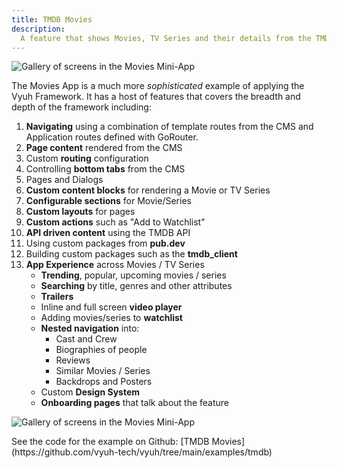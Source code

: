 ```yaml
---
title: TMDB Movies
description:
  A feature that shows Movies, TV Series and their details from the TMDB API
---
```



![Gallery of screens in the Movies Mini-App](images/tmdb-gallery.png)

The Movies App is a much more _sophisticated_ example of applying the Vyuh
Framework. It has a host of features that covers the breadth and depth of the
framework including:

1. **Navigating** using a combination of template routes from the CMS and
   Application routes defined with GoRouter.
2. **Page content** rendered from the CMS
3. Custom **routing** configuration
4. Controlling **bottom tabs** from the CMS
5. Pages and Dialogs
6. **Custom content blocks** for rendering a Movie or TV Series
7. **Configurable sections** for Movie/Series
8. **Custom layouts** for pages
9. **Custom actions** such as "Add to Watchlist"
10. **API driven content** using the TMDB API
11. Using custom packages from **pub.dev**
12. Building custom packages such as the **tmdb_client**
13. **App Experience** across Movies / TV Series
    - **Trending**, popular, upcoming movies / series
    - **Searching** by title, genres and other attributes
    - **Trailers**
    - Inline and full screen **video player**
    - Adding movies/series to **watchlist**
    - **Nested navigation** into:
      - Cast and Crew
      - Biographies of people
      - Reviews
      - Similar Movies / Series
      - Backdrops and Posters
    - Custom **Design System**
    - **Onboarding pages** that talk about the feature

![Gallery of screens in the Movies Mini-App](images/tmdb-gallery.png)

<Aside type={'tip'} title={'Read the Code'}>
  See the code for the example on Github: [TMDB
  Movies](https://github.com/vyuh-tech/vyuh/tree/main/examples/tmdb)
</Aside>
